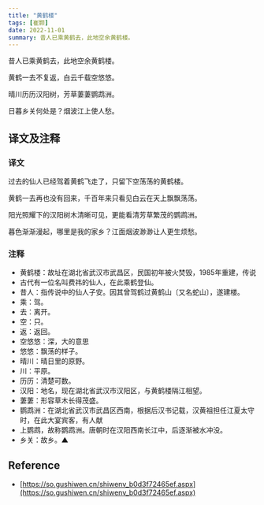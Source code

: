 ```yaml
---
title: "黄鹤楼"
tags: [崔颢]
date: 2022-11-01
summary: 昔人已乘黄鹤去，此地空余黄鹤楼。
---
```


昔人已乘黄鹤去，此地空余黄鹤楼。

黄鹤一去不复返，白云千载空悠悠。

晴川历历汉阳树，芳草萋萋鹦鹉洲。

日暮乡关何处是？烟波江上使人愁。

## 译文及注释

### 译文

过去的仙人已经驾着黄鹤飞走了，只留下空荡荡的黄鹤楼。

黄鹤一去再也没有回来，千百年来只看见白云在天上飘飘荡荡。

阳光照耀下的汉阳树木清晰可见，更能看清芳草繁茂的鹦鹉洲。

暮色渐渐漫起，哪里是我的家乡？江面烟波渺渺让人更生烦愁。

### 注释

- 黄鹤楼：故址在湖北省武汉市武昌区，民国初年被火焚毁，1985年重建，传说
- 古代有一位名叫费祎的仙人，在此乘鹤登仙。
- 昔人：指传说中的仙人子安。因其曾驾鹤过黄鹤山〔又名蛇山〕，遂建楼。
- 乘：驾。
- 去：离开。
- 空：只。
- 返：返回。
- 空悠悠：深，大的意思
- 悠悠：飘荡的样子。
- 晴川：晴日里的原野。
- 川：平原。
- 历历：清楚可数。
- 汉阳：地名，现在湖北省武汉市汉阳区，与黄鹤楼隔江相望。
- 萋萋：形容草木长得茂盛。
- 鹦鹉洲：在湖北省武汉市武昌区西南，根据后汉书记载，汉黄祖担任江夏太守时，在此大宴宾客，有人献
- 上鹦鹉，故称鹦鹉洲。唐朝时在汉阳西南长江中，后逐渐被水冲没。
- 乡关：故乡。▲

## Reference

- [https://so.gushiwen.cn/shiwenv_b0d3f72465ef.aspx](https://so.gushiwen.cn/shiwenv_b0d3f72465ef.aspx)